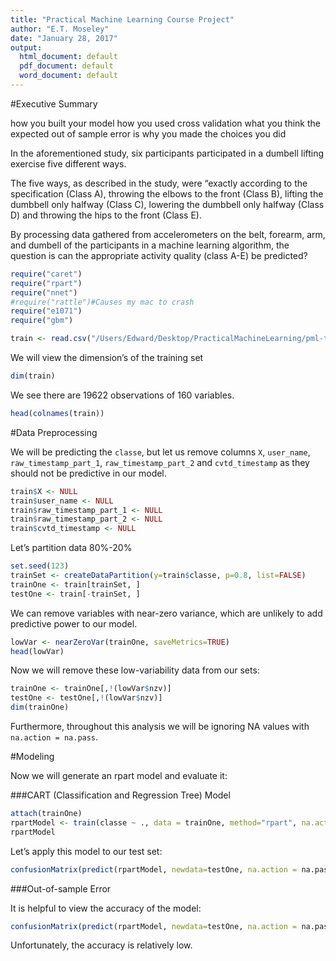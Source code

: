 ```yaml
---
title: "Practical Machine Learning Course Project"
author: "E.T. Moseley"
date: "January 28, 2017"
output:
  html_document: default
  pdf_document: default
  word_document: default
---
```

#Executive Summary

how you built your model
how you used cross validation
what you think the expected out of sample error is
why you made the choices you did

In the aforementioned study, six participants participated in a dumbell lifting exercise five different ways. 

The five ways, as described in the study, were “exactly according to the specification (Class A), 
throwing the elbows to the front (Class B), 
lifting the dumbbell only halfway (Class C), 
lowering the dumbbell only halfway (Class D) and 
throwing the hips to the front (Class E). 

By processing data gathered from accelerometers on the belt, forearm, arm, and dumbell of the participants in a machine learning algorithm, the question is can the appropriate activity quality (class A-E) be predicted?


```r
require("caret")
require("rpart")
require("nnet")
#require("rattle")#Causes my mac to crash
require("e1071")
require("gbm")
```

```r
train <- read.csv("/Users/Edward/Desktop/PracticalMachineLearning/pml-training.csv", header = TRUE, stringsAsFactors = FALSE)
```

We will view the dimension's of the training set

```r
dim(train)
```

We see there are 19622 observations of 160 variables.

```r
head(colnames(train))
```

#Data Preprocessing

We will be predicting the `classe`, but let us remove columns `X`, `user_name`, `raw_timestamp_part_1`, `raw_timestamp_part_2` and `cvtd_timestamp` as they should not be predictive in our model.

```r
train$X <- NULL
train$user_name <- NULL
train$raw_timestamp_part_1 <- NULL
train$raw_timestamp_part_2 <- NULL
train$cvtd_timestamp <- NULL
```


Let's partition data 80%-20%

```r
set.seed(123)
trainSet <- createDataPartition(y=train$classe, p=0.8, list=FALSE)
trainOne <- train[trainSet, ] 
testOne <- train[-trainSet, ]
```

We can remove variables with near-zero variance, which are unlikely to add predictive power to our model.

```r
lowVar <- nearZeroVar(trainOne, saveMetrics=TRUE)
head(lowVar)
```

Now we will remove these low-variability data from our sets:

```r
trainOne <- trainOne[,!(lowVar$nzv)]
testOne <- testOne[,!(lowVar$nzv)]
dim(trainOne)
```

Furthermore, throughout this analysis we will be ignoring NA values with `na.action = na.pass`.

#Modeling

Now we will generate an rpart model and evaluate it:

###CART (Classification and Regression Tree) Model

```r
attach(trainOne)
rpartModel <- train(classe ~ ., data = trainOne, method="rpart", na.action = na.pass)
rpartModel
```

Let's apply this model to our test set:

```r
confusionMatrix(predict(rpartModel, newdata=testOne, na.action = na.pass), testOne$classe)
```
###Out-of-sample Error

It is helpful to view the accuracy of the model:

```r
confusionMatrix(predict(rpartModel, newdata=testOne, na.action = na.pass), testOne$classe)$overall["Accuracy"]
```

Unfortunately, the accuracy is relatively low.

```r


```
